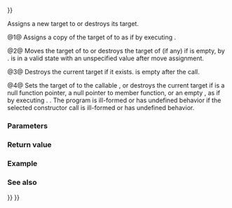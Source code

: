 {{cpp/utility/functional/copyable_function/title|operator{{=}}}}
{{cpp/utility/functional/copyable_function/navbar}}
{{dcl begin}}
{{dcl|num=1|since=c++26|1=
copyable_function&amp; operator=( const copyable_function&amp; other );
}}
{{dcl|num=2|since=c++26|1=
copyable_function&amp; operator=( copyable_function&amp;&amp; other );
}}
{{dcl|num=3|since=c++26|1=
copyable_function&amp; operator=( std::nullptr_t ) noexcept;
}}
{{dcl|num=4|since=c++26|1=
template&lt; class F &gt;
copyable_function&amp; operator=( F&amp;&amp; f );
}}
{{dcl end}}

Assigns a new target to {{tt|std::copyable_function}} or destroys its target.

@1@ Assigns a copy of the target of {{c|other}} to {{c|*this}} as if by executing {{c|auto(other).swap(*this)}}.

@2@ Moves the target of {{c|other}} to {{c|*this}} or destroys the target of {{c|*this}} (if any) if {{c|other}} is empty, by {{c|auto(std::move(other)).swap(*this)}}. {{c|other}} is in a valid state with an unspecified value after move assignment.

@3@ Destroys the current target if it exists. {{c|*this}} is empty after the call.

@4@ Sets the target of {{c|*this}} to the callable {{c|f}}, or destroys the current target if {{c|f}} is a null function pointer, a null pointer to member function, or an empty {{tt|std::copyable_function}}, as if by executing {{c|copyable_function(std::forward&lt;F&gt;(f)).swap(*this);}}. {{cpp/enable_if|the constructor of {{tt|copyable_function}} from {{tt|F}} participates in overload resolution}}. The program is ill-formed or has undefined behavior if the selected constructor call is ill-formed or has undefined behavior.

===Parameters===
{{par begin}}
{{par|other|another {{tt|std::copyable_function}} object to copy or move the target of}}
{{par|f|a callable object to initialize the new target with}}
{{par end}}

===Return value===
{{c|*this}}

===Example===
{{example}}

===See also===
{{dsc begin}}
{{dsc inc|cpp/utility/functional/function/dsc operator{{=}}}}
{{dsc inc|cpp/utility/functional/move_only_function/dsc operator{{=}}}}
{{dsc begin}}

{{langlinks|de|es|fr|it|ja|pt|ru|zh}}